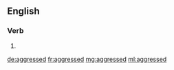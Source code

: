 ==English==

===Verb===
{{head|en}}

# {{en-past of|aggress}}

[[de:aggressed]]
[[fr:aggressed]]
[[mg:aggressed]]
[[ml:aggressed]]